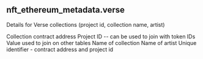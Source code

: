 ## nft_ethereum_metadata.verse 
Details for Verse collections (project id, collection name, artist)


<ParamField path="contract_address">
Collection contract address
</ParamField>
<ParamField path="project_id">
Project ID -- can be used to join with token IDs
</ParamField>
<ParamField path="project_id_base_value">
Value used to join on other tables
</ParamField>
<ParamField path="collection_name">
Name of collection
</ParamField>
<ParamField path="artist_name">
Name of artist
</ParamField>
<ParamField path="art_collection_unique_id">
Unique identifier - contract address and project id
</ParamField>
